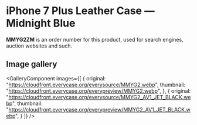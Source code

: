 
# iPhone 7 Plus Leather Case — Midnight Blue

<Callout type='info' emoji='👉🏻'>**MMYG2ZM** is an order number for this product, used for search engines, auction websites and such.</Callout>

## Image gallery

<GalleryComponent
    images={[
      {
        original: "https://cloudfront.everycase.org/everysource/MMYG2.webp",
        thumbnail: "https://cloudfront.everycase.org/everypreview/MMYG2.webp",
      },
      {
        original: "https://cloudfront.everycase.org/everysource/MMYG2_AV1_JET_BLACK.webp",
        thumbnail: "https://cloudfront.everycase.org/everypreview/MMYG2_AV1_JET_BLACK.webp",
      }
    ]}
  />
